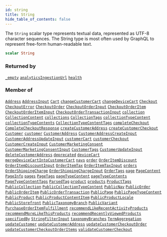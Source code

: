 ```yaml
---
id: string
title: String
hide_table_of_contents: false
---
```








The `String` scalar type represents textual data, represented as UTF-8 character sequences. The String type is most often used by GraphQL to represent free-form human-readable text.

```graphql
scalar String
```




### Returned by

[`_empty`](/demand/api/graphql-storefront/reference/queries/empty)  <Badge class="secondary" text="query"/><Bullet />[`analyticsIngestionUrl`](/demand/api/graphql-storefront/reference/queries/analytics-ingestion-url)  <Badge class="secondary" text="query"/><Bullet />[`health`](/demand/api/graphql-storefront/reference/queries/health)  <Badge class="secondary" text="query"/>

### Member of

[`Address`](/demand/api/graphql-storefront/reference/objects/address)  <Badge class="secondary" text="object"/><Bullet />[`AddressInput`](/demand/api/graphql-storefront/reference/inputs/address-input)  <Badge class="secondary" text="input"/><Bullet />[`Cart`](/demand/api/graphql-storefront/reference/objects/cart)  <Badge class="secondary" text="object"/><Bullet />[`changeCustomerCart`](/demand/api/graphql-storefront/reference/mutations/change-customer-cart)  <Badge class="secondary" text="mutation"/><Bullet />[`changeDeviceCart`](/demand/api/graphql-storefront/reference/mutations/change-device-cart)  <Badge class="secondary" text="mutation"/><Bullet />[`Checkout`](/demand/api/graphql-storefront/reference/objects/checkout)  <Badge class="secondary" text="object"/><Bullet />[`CheckoutError`](/demand/api/graphql-storefront/reference/objects/checkout-error)  <Badge class="secondary" text="object"/><Bullet />[`CheckoutOrder`](/demand/api/graphql-storefront/reference/objects/checkout-order)  <Badge class="secondary" text="object"/><Bullet />[`CheckoutOrderInput`](/demand/api/graphql-storefront/reference/inputs/checkout-order-input)  <Badge class="secondary" text="input"/><Bullet />[`CheckoutOrderItem`](/demand/api/graphql-storefront/reference/objects/checkout-order-item)  <Badge class="secondary" text="object"/><Bullet />[`CheckoutOrderItemInput`](/demand/api/graphql-storefront/reference/inputs/checkout-order-item-input)  <Badge class="secondary" text="input"/><Bullet />[`CheckoutOrderTransactionInput`](/demand/api/graphql-storefront/reference/inputs/checkout-order-transaction-input)  <Badge class="secondary" text="input"/><Bullet />[`collection`](/demand/api/graphql-storefront/reference/queries/collection)  <Badge class="secondary" text="query"/><Bullet />[`CollectionContent`](/demand/api/graphql-storefront/reference/objects/collection-content)  <Badge class="secondary" text="object"/><Bullet />[`collections`](/demand/api/graphql-storefront/reference/queries/collections)  <Badge class="secondary" text="query"/><Bullet />[`CollectionTags`](/demand/api/graphql-storefront/reference/objects/collection-tags)  <Badge class="secondary" text="object"/><Bullet />[`collectionTypeContent`](/demand/api/graphql-storefront/reference/queries/collection-type-content)  <Badge class="secondary" text="query"/><Bullet />[`collectionTypeContents`](/demand/api/graphql-storefront/reference/queries/collection-type-contents)  <Badge class="secondary" text="query"/><Bullet />[`CollectionTypeContentTags`](/demand/api/graphql-storefront/reference/objects/collection-type-content-tags)  <Badge class="secondary" text="object"/><Bullet />[`completeCheckout`](/demand/api/graphql-storefront/reference/mutations/complete-checkout)  <Badge class="secondary" text="mutation"/><Bullet />[`CompleteCheckoutResponse`](/demand/api/graphql-storefront/reference/objects/complete-checkout-response)  <Badge class="secondary" text="object"/><Bullet />[`createCustomerAddress`](/demand/api/graphql-storefront/reference/mutations/create-customer-address)  <Badge class="secondary" text="mutation"/><Bullet />[`createCustomerCheckout`](/demand/api/graphql-storefront/reference/mutations/create-customer-checkout)  <Badge class="secondary" text="mutation"/><Bullet />[`Customer`](/demand/api/graphql-storefront/reference/objects/customer)  <Badge class="secondary" text="object"/><Bullet />[`customer`](/demand/api/graphql-storefront/reference/queries/customer)  <Badge class="secondary" text="query"/><Bullet />[`CustomerAddress`](/demand/api/graphql-storefront/reference/objects/customer-address)  <Badge class="secondary" text="object"/><Bullet />[`CustomerAddressCreateInput`](/demand/api/graphql-storefront/reference/inputs/customer-address-create-input)  <Badge class="secondary" text="input"/><Bullet />[`CustomerAddressUpdateInput`](/demand/api/graphql-storefront/reference/inputs/customer-address-update-input)  <Badge class="secondary" text="input"/><Bullet />[`customerCart`](/demand/api/graphql-storefront/reference/queries/customer-cart)  <Badge class="secondary" text="query"/><Bullet />[`customerCheckout`](/demand/api/graphql-storefront/reference/queries/customer-checkout)  <Badge class="secondary" text="query"/><Bullet />[`CustomerCreateInput`](/demand/api/graphql-storefront/reference/inputs/customer-create-input)  <Badge class="secondary" text="input"/><Bullet />[`CustomerMarketingConsent`](/demand/api/graphql-storefront/reference/objects/customer-marketing-consent)  <Badge class="secondary" text="object"/><Bullet />[`CustomerMarketingConsentInput`](/demand/api/graphql-storefront/reference/inputs/customer-marketing-consent-input)  <Badge class="secondary" text="input"/><Bullet />[`CustomerTags`](/demand/api/graphql-storefront/reference/objects/customer-tags)  <Badge class="secondary" text="object"/><Bullet />[`CustomerUpdateInput`](/demand/api/graphql-storefront/reference/inputs/customer-update-input)  <Badge class="secondary" text="input"/><Bullet />[`deleteCustomerAddress`](/demand/api/graphql-storefront/reference/mutations/delete-customer-address)  <Badge class="secondary" text="mutation"/><Bullet />[`deprecated`](/demand/api/graphql-storefront/reference/directives/deprecated)  <Badge class="secondary" text="directive"/><Bullet />[`deviceCart`](/demand/api/graphql-storefront/reference/queries/device-cart)  <Badge class="secondary" text="query"/><Bullet />[`mergeDeviceCartIntoCustomerCart`](/demand/api/graphql-storefront/reference/mutations/merge-device-cart-into-customer-cart)  <Badge class="secondary" text="mutation"/><Bullet />[`navs`](/demand/api/graphql-storefront/reference/queries/navs)  <Badge class="secondary" text="query"/><Bullet />[`order`](/demand/api/graphql-storefront/reference/queries/order)  <Badge class="secondary" text="query"/><Bullet />[`OrderItemDiscount`](/demand/api/graphql-storefront/reference/objects/order-item-discount)  <Badge class="secondary" text="object"/><Bullet />[`OrderItemDiscountInput`](/demand/api/graphql-storefront/reference/inputs/order-item-discount-input)  <Badge class="secondary" text="input"/><Bullet />[`OrderItemTax`](/demand/api/graphql-storefront/reference/objects/order-item-tax)  <Badge class="secondary" text="object"/><Bullet />[`OrderItemTaxInput`](/demand/api/graphql-storefront/reference/inputs/order-item-tax-input)  <Badge class="secondary" text="input"/><Bullet />[`orders`](/demand/api/graphql-storefront/reference/queries/orders)  <Badge class="secondary" text="query"/><Bullet />[`OrderShippingCharge`](/demand/api/graphql-storefront/reference/objects/order-shipping-charge)  <Badge class="secondary" text="object"/><Bullet />[`OrderShippingChargeInput`](/demand/api/graphql-storefront/reference/inputs/order-shipping-charge-input)  <Badge class="secondary" text="input"/><Bullet />[`OrderTags`](/demand/api/graphql-storefront/reference/objects/order-tags)  <Badge class="secondary" text="object"/><Bullet />[`page`](/demand/api/graphql-storefront/reference/queries/page)  <Badge class="secondary" text="query"/><Bullet />[`PageContent`](/demand/api/graphql-storefront/reference/objects/page-content)  <Badge class="secondary" text="object"/><Bullet />[`PageInfo`](/demand/api/graphql-storefront/reference/objects/page-info)  <Badge class="secondary" text="object"/><Bullet />[`pages`](/demand/api/graphql-storefront/reference/queries/pages)  <Badge class="secondary" text="query"/><Bullet />[`PageTags`](/demand/api/graphql-storefront/reference/objects/page-tags)  <Badge class="secondary" text="object"/><Bullet />[`pageTypeContent`](/demand/api/graphql-storefront/reference/queries/page-type-content)  <Badge class="secondary" text="query"/><Bullet />[`pageTypeContents`](/demand/api/graphql-storefront/reference/queries/page-type-contents)  <Badge class="secondary" text="query"/><Bullet />[`PageTypeContentTags`](/demand/api/graphql-storefront/reference/objects/page-type-content-tags)  <Badge class="secondary" text="object"/><Bullet />[`ParsedTag`](/demand/api/graphql-storefront/reference/objects/parsed-tag)  <Badge class="secondary" text="object"/><Bullet />[`product`](/demand/api/graphql-storefront/reference/queries/product)  <Badge class="secondary" text="query"/><Bullet />[`products`](/demand/api/graphql-storefront/reference/queries/products)  <Badge class="secondary" text="query"/><Bullet />[`ProductTags`](/demand/api/graphql-storefront/reference/objects/product-tags)  <Badge class="secondary" text="object"/><Bullet />[`PublicCollection`](/demand/api/graphql-storefront/reference/objects/public-collection)  <Badge class="secondary" text="object"/><Bullet />[`PublicCollectionTypeContent`](/demand/api/graphql-storefront/reference/objects/public-collection-type-content)  <Badge class="secondary" text="object"/><Bullet />[`PublicNav`](/demand/api/graphql-storefront/reference/objects/public-nav)  <Badge class="secondary" text="object"/><Bullet />[`PublicOrder`](/demand/api/graphql-storefront/reference/objects/public-order)  <Badge class="secondary" text="object"/><Bullet />[`PublicOrderItem`](/demand/api/graphql-storefront/reference/objects/public-order-item)  <Badge class="secondary" text="object"/><Bullet />[`PublicOrderTransaction`](/demand/api/graphql-storefront/reference/objects/public-order-transaction)  <Badge class="secondary" text="object"/><Bullet />[`PublicPage`](/demand/api/graphql-storefront/reference/objects/public-page)  <Badge class="secondary" text="object"/><Bullet />[`PublicPageTypeContent`](/demand/api/graphql-storefront/reference/objects/public-page-type-content)  <Badge class="secondary" text="object"/><Bullet />[`PublicProduct`](/demand/api/graphql-storefront/reference/objects/public-product)  <Badge class="secondary" text="object"/><Bullet />[`PublicProductContentItem`](/demand/api/graphql-storefront/reference/objects/public-product-content-item)  <Badge class="secondary" text="object"/><Bullet />[`PublicProductLocale`](/demand/api/graphql-storefront/reference/objects/public-product-locale)  <Badge class="secondary" text="object"/><Bullet />[`PublicStorefront`](/demand/api/graphql-storefront/reference/objects/public-storefront)  <Badge class="secondary" text="object"/><Bullet />[`PublicTaxonomyBranch`](/demand/api/graphql-storefront/reference/objects/public-taxonomy-branch)  <Badge class="secondary" text="object"/><Bullet />[`PublicVariant`](/demand/api/graphql-storefront/reference/objects/public-variant)  <Badge class="secondary" text="object"/><Bullet />[`PurchaseOrderItemFulfillment`](/demand/api/graphql-storefront/reference/objects/purchase-order-item-fulfillment)  <Badge class="secondary" text="object"/><Bullet />[`recommendLikeRecentActivityProducts`](/demand/api/graphql-storefront/reference/queries/recommend-like-recent-activity-products)  <Badge class="secondary" text="query"/><Bullet />[`recommendMoreLikeThisProducts`](/demand/api/graphql-storefront/reference/queries/recommend-more-like-this-products)  <Badge class="secondary" text="query"/><Bullet />[`recommendRecentlyViewedProducts`](/demand/api/graphql-storefront/reference/queries/recommend-recently-viewed-products)  <Badge class="secondary" text="query"/><Bullet />[`specifiedBy`](/demand/api/graphql-storefront/reference/directives/specified-by)  <Badge class="secondary" text="directive"/><Bullet />[`StringFilterInput`](/demand/api/graphql-storefront/reference/inputs/string-filter-input)  <Badge class="secondary" text="input"/><Bullet />[`taxonomyBranches`](/demand/api/graphql-storefront/reference/queries/taxonomy-branches)  <Badge class="secondary" text="query"/><Bullet />[`TermAggregation`](/demand/api/graphql-storefront/reference/objects/term-aggregation)  <Badge class="secondary" text="object"/><Bullet />[`updateCustomer`](/demand/api/graphql-storefront/reference/mutations/update-customer)  <Badge class="secondary" text="mutation"/><Bullet />[`updateCustomerAddress`](/demand/api/graphql-storefront/reference/mutations/update-customer-address)  <Badge class="secondary" text="mutation"/><Bullet />[`updateCustomerCheckoutOrder`](/demand/api/graphql-storefront/reference/mutations/update-customer-checkout-order)  <Badge class="secondary" text="mutation"/><Bullet />[`updateCustomerCheckoutOrderItems`](/demand/api/graphql-storefront/reference/mutations/update-customer-checkout-order-items)  <Badge class="secondary" text="mutation"/><Bullet />[`validateCustomerCheckout`](/demand/api/graphql-storefront/reference/mutations/validate-customer-checkout)  <Badge class="secondary" text="mutation"/>



